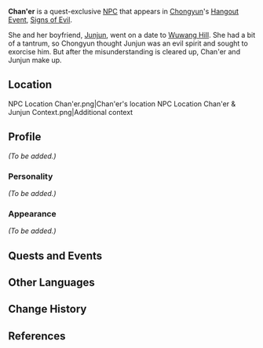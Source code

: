 {{Meta
<!-- REMOVE ANY LINE BELOW WHICH DOES NOT APPLY     -->
<!-- REMOVE THIS TEMPLATE AFTER ADDING MISSING INFO -->
|missing_NPC_profile  = yes
}}
{{Character Infobox
|image            = NPC Chan'er.png
|region           = Liyue
|type             = Quest NPC
|voiceEN          = [https://nicolegose.com/ Nicole Gose]<ref>Twitter: [https://twitter.com/DuckDuck_Gose/status/1374859129852850177 EN VA Self Announcement]</ref>
}}
'''Chan'er''' {{Lang|zh=婵儿|zh_rm=Chán'ér}} is a quest-exclusive [[NPC]] that appears in [[Chongyun]]'s [[Hangout Event]], [[Signs of Evil]].

She and her boyfriend, [[Junjun]], went on a date to [[Wuwang Hill]]. She had a bit of a tantrum, so Chongyun thought Junjun was an evil spirit and sought to exorcise him. But after the misunderstanding is cleared up, Chan'er and Junjun make up.

==Location==
<gallery hideaddbutton="true" captionalign="center">
NPC Location Chan'er.png|Chan'er's location
NPC Location Chan'er & Junjun Context.png|Additional context
</gallery>

==Profile==
<!--detailed story/lore information goes here-->
''(To be added.)''

===Personality===
''(To be added.)''

===Appearance===
''(To be added.)''

==Quests and Events==
{{Quest Appearances}}

==Other Languages==
{{Other Languages|default_hidden = 1
|en      = Chan'er
|zhs     = 婵儿
|zhs_rm  = Chán'ér
|zht     = 嬋兒
|zht_rm  = Chán'ér
|ja      = 嬋
|ja_rm   = Sen{{Assumed}}
|ko      = 선아
|ko_rm   = Seon'a
|es      = Chan'er
|fr      = Chan'er
|ru      = Чань Эр
|th      = Chan'er
|vi      = Chan'er
|de      = Chan’er
|id      = Chan'er
|pt      = Chaner
}}

==Change History==
{{Change History|1.4}}

==References==
{{Reflist}}
